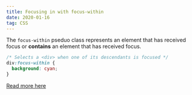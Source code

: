 ```yaml
---
title: Focusing in with focus-within
date: 2020-01-16
tag: CSS
---
```


The `focus-within` pseduo class represents an element that has received focus or
**contains** an element that has received focus.

```css
/* Selects a <div> when one of its descendants is focused */
div:focus-within {
  background: cyan;
}
```

[ Read more here ](https://developer.mozilla.org/en-US/docs/Web/CSS/:focus-within)
